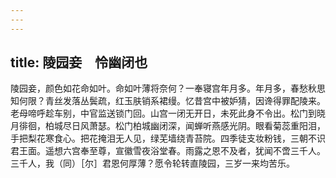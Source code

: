 ```yaml
---
---
---
```

title: 陵园妾　怜幽闭也
---



陵园妾，颜色如花命如叶。命如叶薄将奈何？一奉寝宫年月多。年月多，春愁秋思知何限？青丝发落丛鬓疏，红玉肤销系裙缦。忆昔宫中被妒猜，因谗得罪配陵来。老母啼呼趁车别，中官监送锁门回。山宫一闭无开日，未死此身不令出。松门到晓月徘徊，柏城尽日风萧瑟。松门柏城幽闭深，闻蝉听燕感光阴。眼看菊蕊重阳泪，手把梨花寒食心。把花掩泪无人见，绿芜墙绕青苔院。四季徒支妆粉钱，三朝不识君王面。遥想六宫奉至尊，宣徽雪夜浴堂春。雨露之恩不及者，犹闻不啻三千人。三千人，我（同）［尔］君恩何厚薄？愿令轮转直陵园，三岁一来均苦乐。